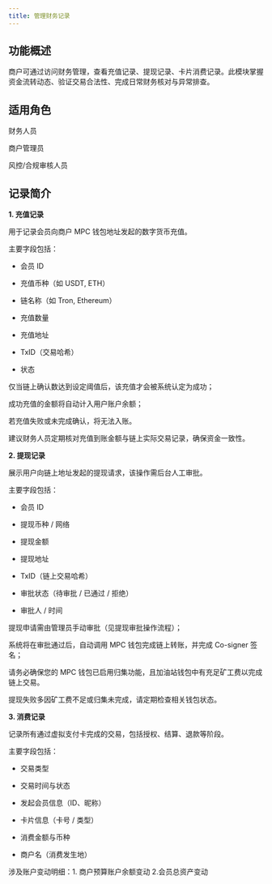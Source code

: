 ```yaml
---
title: 管理财务记录
---
```


## 功能概述

商户可通过访问财务管理，查看充值记录、提现记录、卡片消费记录。此模块掌握资金流转动态、验证交易合法性、完成日常财务核对与异常排查。

## 适用角色

财务人员

商户管理员

风控/合规审核人员


## 记录简介

**1. 充值记录**

用于记录会员向商户 MPC 钱包地址发起的数字货币充值。

主要字段包括：

* 会员 ID

* 充值币种（如 USDT, ETH）

* 链名称（如 Tron, Ethereum）

* 充值数量

* 充值地址

* TxID（交易哈希）

* 状态

<Note>
仅当链上确认数达到设定阈值后，该充值才会被系统认定为成功；

成功充值的金额将自动计入用户账户余额；

若充值失败或未完成确认，将无法入账。

建议财务人员定期核对充值到账金额与链上实际交易记录，确保资金一致性。

</Note>

**2. 提现记录**

展示用户向链上地址发起的提现请求，该操作需后台人工审批。

主要字段包括：

* 会员 ID

* 提现币种 / 网络

* 提现金额

* 提现地址

* TxID（链上交易哈希）

* 审批状态（待审批 / 已通过 / 拒绝）

* 审批人 / 时间

<Note>

提现申请需由管理员手动审批（见提现审批操作流程）；

系统将在审批通过后，自动调用 MPC 钱包完成链上转账，并完成 Co-signer 签名；

请务必确保您的 MPC 钱包已启用归集功能，且加油站钱包中有充足矿工费以完成链上交易。

提现失败多因矿工费不足或归集未完成，请定期检查相关钱包状态。
</Note>

**3. 消费记录**

记录所有通过虚拟支付卡完成的交易，包括授权、结算、退款等阶段。

主要字段包括：

* 交易类型

* 交易时间与状态

* 发起会员信息（ID、昵称）

* 卡片信息（卡号 / 类型）

* 消费金额与币种

* 商户名（消费发生地）

涉及账户变动明细：1. 商户预算账户余额变动 2.会员总资产变动


